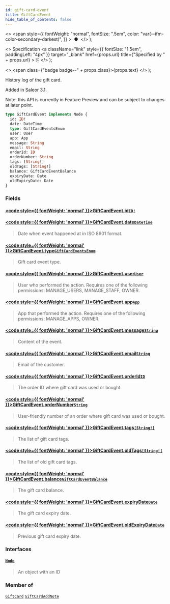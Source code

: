 ```yaml
---
id: gift-card-event
title: GiftCardEvent
hide_table_of_contents: false
---
```


  <>
    <span
      style={{
        fontWeight: "normal",
        fontSize: ".5em",
        color: "var(--ifm-color-secondary-darkest)",
      }}
    >
      &nbsp;●&nbsp;
    </span>
  </>
);

  <>
    Specification
    <a
      className="link"
      style={{ fontSize: "1.5em", paddingLeft: "4px" }}
      target="\_blank"
      href={props.url}
      title={"Specified by " + props.url}
    >
      ⎘
    </a>
  </>
);

  <>
    <span class={"badge badge--" + props.class}>{props.text}</span>
  </>
);

History log of the gift card.

Added in Saleor 3.1.

Note: this API is currently in Feature Preview and can be subject to changes at later point.

```graphql
type GiftCardEvent implements Node {
  id: ID!
  date: DateTime
  type: GiftCardEventsEnum
  user: User
  app: App
  message: String
  email: String
  orderId: ID
  orderNumber: String
  tags: [String!]
  oldTags: [String!]
  balance: GiftCardEventBalance
  expiryDate: Date
  oldExpiryDate: Date
}
```

### Fields

#### [<code style={{ fontWeight: 'normal' }}>GiftCardEvent.<b>id</b></code>](#)<Bullet />[`ID!`](../../api-reference/scalars/id) <Badge class="secondary" text="non-null"/> <Badge class="secondary" text="scalar"/>

>

#### [<code style={{ fontWeight: 'normal' }}>GiftCardEvent.<b>date</b></code>](#)<Bullet />[`DateTime`](../../api-reference/scalars/date-time) <Badge class="secondary" text="scalar"/>

> Date when event happened at in ISO 8601 format.

#### [<code style={{ fontWeight: 'normal' }}>GiftCardEvent.<b>type</b></code>](#)<Bullet />[`GiftCardEventsEnum`](../../api-reference/enums/gift-card-events-enum) <Badge class="secondary" text="enum"/>

> Gift card event type.

#### [<code style={{ fontWeight: 'normal' }}>GiftCardEvent.<b>user</b></code>](#)<Bullet />[`User`](../../api-reference/objects/user) <Badge class="secondary" text="object"/>

> User who performed the action. Requires one of the following permissions: MANAGE_USERS, MANAGE_STAFF, OWNER.

#### [<code style={{ fontWeight: 'normal' }}>GiftCardEvent.<b>app</b></code>](#)<Bullet />[`App`](../../api-reference/objects/app) <Badge class="secondary" text="object"/>

> App that performed the action. Requires one of the following permissions: MANAGE_APPS, OWNER.

#### [<code style={{ fontWeight: 'normal' }}>GiftCardEvent.<b>message</b></code>](#)<Bullet />[`String`](../../api-reference/scalars/string) <Badge class="secondary" text="scalar"/>

> Content of the event.

#### [<code style={{ fontWeight: 'normal' }}>GiftCardEvent.<b>email</b></code>](#)<Bullet />[`String`](../../api-reference/scalars/string) <Badge class="secondary" text="scalar"/>

> Email of the customer.

#### [<code style={{ fontWeight: 'normal' }}>GiftCardEvent.<b>orderId</b></code>](#)<Bullet />[`ID`](../../api-reference/scalars/id) <Badge class="secondary" text="scalar"/>

> The order ID where gift card was used or bought.

#### [<code style={{ fontWeight: 'normal' }}>GiftCardEvent.<b>orderNumber</b></code>](#)<Bullet />[`String`](../../api-reference/scalars/string) <Badge class="secondary" text="scalar"/>

> User-friendly number of an order where gift card was used or bought.

#### [<code style={{ fontWeight: 'normal' }}>GiftCardEvent.<b>tags</b></code>](#)<Bullet />[`[String!]`](../../api-reference/scalars/string) <Badge class="secondary" text="list"/> <Badge class="secondary" text="scalar"/>

> The list of gift card tags.

#### [<code style={{ fontWeight: 'normal' }}>GiftCardEvent.<b>oldTags</b></code>](#)<Bullet />[`[String!]`](../../api-reference/scalars/string) <Badge class="secondary" text="list"/> <Badge class="secondary" text="scalar"/>

> The list of old gift card tags.

#### [<code style={{ fontWeight: 'normal' }}>GiftCardEvent.<b>balance</b></code>](#)<Bullet />[`GiftCardEventBalance`](../../api-reference/objects/gift-card-event-balance) <Badge class="secondary" text="object"/>

> The gift card balance.

#### [<code style={{ fontWeight: 'normal' }}>GiftCardEvent.<b>expiryDate</b></code>](#)<Bullet />[`Date`](../../api-reference/scalars/date) <Badge class="secondary" text="scalar"/>

> The gift card expiry date.

#### [<code style={{ fontWeight: 'normal' }}>GiftCardEvent.<b>oldExpiryDate</b></code>](#)<Bullet />[`Date`](../../api-reference/scalars/date) <Badge class="secondary" text="scalar"/>

> Previous gift card expiry date.

### Interfaces

#### [`Node`](../../api-reference/interfaces/node) <Badge class="secondary" text="interface"/>

> An object with an ID

### Member of

[`GiftCard`](../../api-reference/objects/gift-card) <Badge class="secondary" text="object"/><Bullet />[`GiftCardAddNote`](../../api-reference/objects/gift-card-add-note) <Badge class="secondary" text="object"/>

